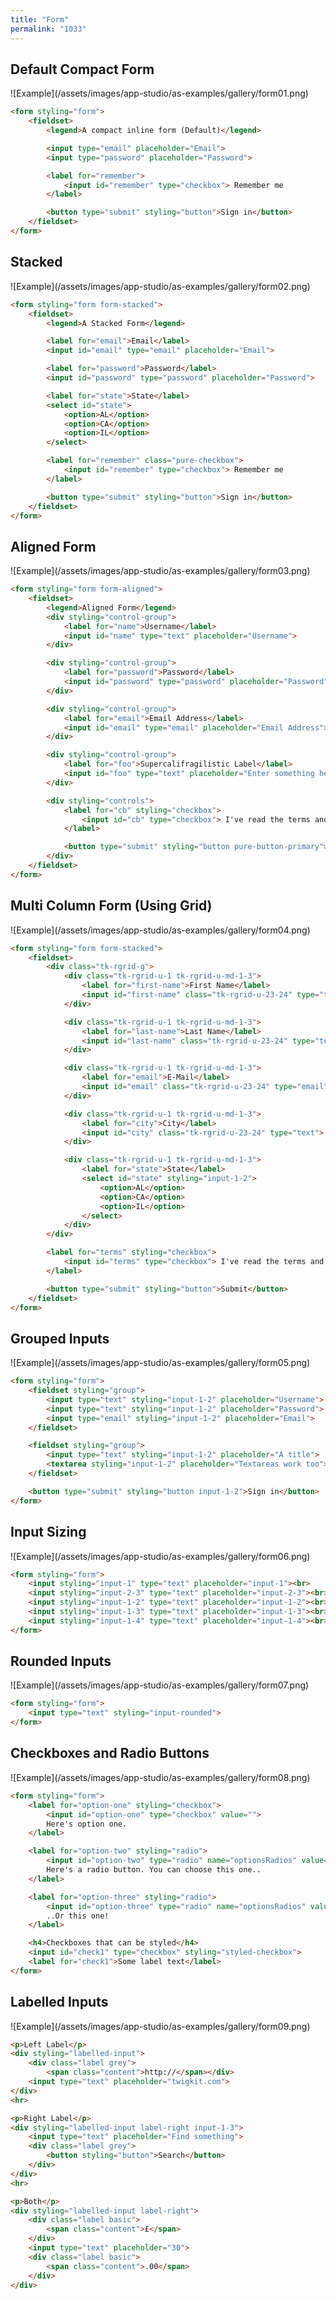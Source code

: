 ```yaml
---
title: "Form"
permalink: "1033"
---
```


## Default Compact Form

<Frame>![Example](/assets/images/app-studio/as-examples/gallery/form01.png)</Frame>

```html
<form styling="form">
    <fieldset>
        <legend>A compact inline form (Default)</legend>

        <input type="email" placeholder="Email">
        <input type="password" placeholder="Password">

        <label for="remember">
            <input id="remember" type="checkbox"> Remember me
        </label>

        <button type="submit" styling="button">Sign in</button>
    </fieldset>
</form>
```

## Stacked

<Frame>![Example](/assets/images/app-studio/as-examples/gallery/form02.png)</Frame>

```html
<form styling="form form-stacked">
    <fieldset>
        <legend>A Stacked Form</legend>

        <label for="email">Email</label>
        <input id="email" type="email" placeholder="Email">

        <label for="password">Password</label>
        <input id="password" type="password" placeholder="Password">

        <label for="state">State</label>
        <select id="state">
            <option>AL</option>
            <option>CA</option>
            <option>IL</option>
        </select>

        <label for="remember" class="pure-checkbox">
            <input id="remember" type="checkbox"> Remember me
        </label>

        <button type="submit" styling="button">Sign in</button>
    </fieldset>
</form>
```

## Aligned Form

<Frame>![Example](/assets/images/app-studio/as-examples/gallery/form03.png)</Frame>

```html
<form styling="form form-aligned">
    <fieldset>
        <legend>Aligned Form</legend>
        <div styling="control-group">
            <label for="name">Username</label>
            <input id="name" type="text" placeholder="Username">
        </div>

        <div styling="control-group">
            <label for="password">Password</label>
            <input id="password" type="password" placeholder="Password">
        </div>

        <div styling="control-group">
            <label for="email">Email Address</label>
            <input id="email" type="email" placeholder="Email Address">
        </div>

        <div styling="control-group">
            <label for="foo">Supercalifragilistic Label</label>
            <input id="foo" type="text" placeholder="Enter something here...">
        </div>

        <div styling="controls">
            <label for="cb" styling="checkbox">
                <input id="cb" type="checkbox"> I've read the terms and conditions
            </label>

            <button type="submit" styling="button pure-button-primary">Submit</button>
        </div>
    </fieldset>
</form>
```

## Multi Column Form (Using Grid)

<Frame>![Example](/assets/images/app-studio/as-examples/gallery/form04.png)</Frame>

```html
<form styling="form form-stacked">
    <fieldset>
        <div class="tk-rgrid-g">
            <div class="tk-rgrid-u-1 tk-rgrid-u-md-1-3">
                <label for="first-name">First Name</label>
                <input id="first-name" class="tk-rgrid-u-23-24" type="text">
            </div>

            <div class="tk-rgrid-u-1 tk-rgrid-u-md-1-3">
                <label for="last-name">Last Name</label>
                <input id="last-name" class="tk-rgrid-u-23-24" type="text">
            </div>

            <div class="tk-rgrid-u-1 tk-rgrid-u-md-1-3">
                <label for="email">E-Mail</label>
                <input id="email" class="tk-rgrid-u-23-24" type="email" required="">
            </div>

            <div class="tk-rgrid-u-1 tk-rgrid-u-md-1-3">
                <label for="city">City</label>
                <input id="city" class="tk-rgrid-u-23-24" type="text">
            </div>

            <div class="tk-rgrid-u-1 tk-rgrid-u-md-1-3">
                <label for="state">State</label>
                <select id="state" styling="input-1-2">
                    <option>AL</option>
                    <option>CA</option>
                    <option>IL</option>
                </select>
            </div>
        </div>

        <label for="terms" styling="checkbox">
            <input id="terms" type="checkbox"> I've read the terms and conditions
        </label>

        <button type="submit" styling="button">Submit</button>
    </fieldset>
</form>
```

## Grouped Inputs

<Frame>![Example](/assets/images/app-studio/as-examples/gallery/form05.png)</Frame>

```html
<form styling="form">
    <fieldset styling="group">
        <input type="text" styling="input-1-2" placeholder="Username">
        <input type="text" styling="input-1-2" placeholder="Password">
        <input type="email" styling="input-1-2" placeholder="Email">
    </fieldset>

    <fieldset styling="group">
        <input type="text" styling="input-1-2" placeholder="A title">
        <textarea styling="input-1-2" placeholder="Textareas work too"></textarea>
    </fieldset>

    <button type="submit" styling="button input-1-2">Sign in</button>
</form>
```

## Input Sizing

<Frame>![Example](/assets/images/app-studio/as-examples/gallery/form06.png)</Frame>

```html
<form styling="form">
    <input styling="input-1" type="text" placeholder="input-1"><br>
    <input styling="input-2-3" type="text" placeholder="input-2-3"><br>
    <input styling="input-1-2" type="text" placeholder="input-1-2"><br>
    <input styling="input-1-3" type="text" placeholder="input-1-3"><br>
    <input styling="input-1-4" type="text" placeholder="input-1-4"><br>
</form>
```

## Rounded Inputs

<Frame>![Example](/assets/images/app-studio/as-examples/gallery/form07.png)</Frame>

```html
<form styling="form">
    <input type="text" styling="input-rounded">
</form>
```

## Checkboxes and Radio Buttons

<Frame>![Example](/assets/images/app-studio/as-examples/gallery/form08.png)</Frame>

```html
<form styling="form">
    <label for="option-one" styling="checkbox">
        <input id="option-one" type="checkbox" value="">
        Here's option one.
    </label>

    <label for="option-two" styling="radio">
        <input id="option-two" type="radio" name="optionsRadios" value="option1" checked="">
        Here's a radio button. You can choose this one..
    </label>

    <label for="option-three" styling="radio">
        <input id="option-three" type="radio" name="optionsRadios" value="option2">
        ..Or this one!
    </label>

    <h4>Checkboxes that can be styled</h4>
    <input id="check1" type="checkbox" styling="styled-checkbox">
    <label for="check1">Some label text</label>
</form>
```

## Labelled Inputs

<Frame>![Example](/assets/images/app-studio/as-examples/gallery/form09.png)</Frame>

```html
<p>Left Label</p>
<div styling="labelled-input">
    <div class="label grey">
        <span class="content">http://</span></div>
    <input type="text" placeholder="twigkit.com">
</div>
<hr>

<p>Right Label</p>
<div styling="labelled-input label-right input-1-3">
    <input type="text" placeholder="Find something">
    <div class="label grey">
        <button styling="button">Search</button>
    </div>
</div>
<hr>

<p>Both</p>
<div styling="labelled-input label-right">
    <div class="label basic">
        <span class="content">£</span>
    </div>
    <input type="text" placeholder="30">
    <div class="label basic">
        <span class="content">.00</span>
    </div>
</div>
```